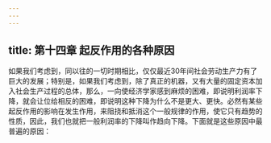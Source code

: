 ```yaml
---
---
---
```

title: 第十四章 起反作用的各种原因
---



如果我们考虑到，同以往的一切时期相比，仅仅最近30年间社会劳动生产力有了巨大的发展；特别是，如果我们考虑到，除了真正的机器，又有大量的固定资本加入社会生产过程的总体，那么，一向使经济学家感到麻烦的困难，即说明利润率下降，就会让位给相反的困难，即说明这种下降为什么不是更大、更快。必然有某些起反作用的影响在发生作用，来阻挠和抵消这个一般规律的作用，使它只有趋势的性质，因此，我们也就把一般利润率的下降叫作趋向下降。下面就是这些原因中最普遍的原因：